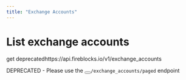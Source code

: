 ```yaml
---
title: "Exchange Accounts"
---
```

  
  # List exchange accounts

get deprecatedhttps://api.fireblocks.io/v1/exchange\_accounts

DEPRECATED - Please use the <button aria-label="Copy Code" class="rdmd-code-copy fa"></button><code class="rdmd-code lang- theme-light" data-lang="" name="" tabindex="0">/exchange_accounts/paged</code> endpoint